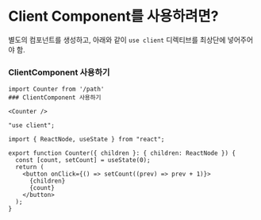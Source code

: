 
# Client Component를 사용하려면?

별도의 컴포넌트를 생성하고, 아래와 같이 `use client` 디렉티브를 최상단에 넣어주어야 함.

### ClientComponent 사용하기

<Counter />

```mdx
import Counter from '/path'
### ClientComponent 사용하기

<Counter />
```

```tsx
"use client";

import { ReactNode, useState } from "react";

export function Counter({ children }: { children: ReactNode }) {
  const [count, setCount] = useState(0);
  return (
    <button onClick={() => setCount((prev) => prev + 1)}>
      {children}
      {count}
    </button>
  );
}
```
